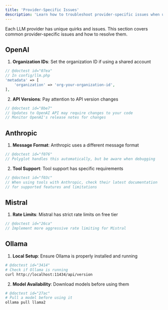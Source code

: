 ```yaml
---
title: 'Provider-Specific Issues'
description: 'Learn how to troubleshoot provider-specific issues when using Polyglot.'
---
```


Each LLM provider has unique quirks and issues. This section covers common provider-specific issues and how to resolve them.


## OpenAI

1. **Organization IDs**: Set the organization ID if using a shared account
```php
// @doctest id="07ea"
// In config/llm.php
'metadata' => [
    'organization' => 'org-your-organization-id',
],
```

2. **API Versions**: Pay attention to API version changes
```php
// @doctest id="8be7"
// Updates to OpenAI API may require changes to your code
// Monitor OpenAI's release notes for changes
```

## Anthropic

1. **Message Format**: Anthropic uses a different message format
```php
// @doctest id="f076"
// Polyglot handles this automatically, but be aware when debugging
```

2. **Tool Support**: Tool support has specific requirements
```php
// @doctest id="f03c"
// When using tools with Anthropic, check their latest documentation
// for supported features and limitations
```

## Mistral

1. **Rate Limits**: Mistral has strict rate limits on free tier
```php
// @doctest id="26ca"
// Implement more aggressive rate limiting for Mistral
```


## Ollama

1. **Local Setup**: Ensure Ollama is properly installed and running
```bash
# @doctest id="3414"
# Check if Ollama is running
curl http://localhost:11434/api/version
```

2. **Model Availability**: Download models before using them
```bash
# @doctest id="27ac"
# Pull a model before using it
ollama pull llama2
```
